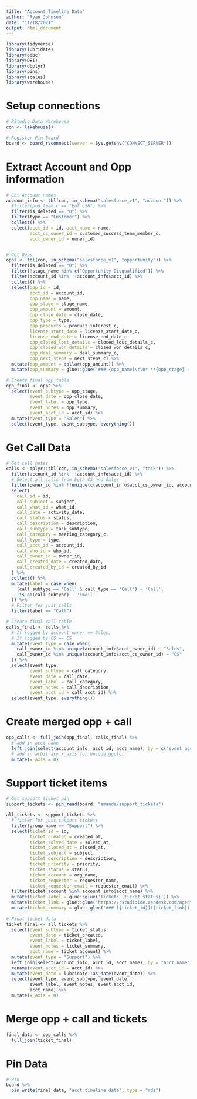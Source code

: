 ```yaml
---
title: "Account Timeline Data"
author: "Ryan Johnson"
date: "11/18/2021"
output: html_document
---
```


```r
library(tidyverse)
library(lubridate)
library(odbc)
library(DBI)
library(dbplyr)
library(pins)
library(scales)
library(warehouse)
```

# Setup connections
```r
# RStudio Data Warehouse
con <- lakehouse()

# Register Pin Board
board <- board_rsconnect(server = Sys.getenv("CONNECT_SERVER"))
```

# Extract Account and Opp information
```r
# Get Account names
account_info <- tbl(con, in_schema("salesforce_v1", "account")) %>%
  #filter(pod_team_c == "Ent LSH") %>% 
  filter(is_deleted == "0") %>% 
  filter(type == "Customer") %>% 
  collect() %>% 
  select(acct_id = id, acct_name = name,
         acct_cs_owner_id = customer_success_team_member_c,
         acct_owner_id = owner_id)


# Get Opps
opps <- tbl(con, in_schema("salesforce_v1", "opportunity")) %>% 
  filter(is_deleted == "0") %>%
  filter(!stage_name %in% c("Opportunity Disqualified")) %>% 
  filter(account_id %in% !!account_info$acct_id) %>% 
  collect() %>% 
  select(opp_id = id, 
         acct_id = account_id, 
         opp_name = name, 
         opp_stage = stage_name,
         opp_amount = amount,
         opp_close_date = close_date,
         opp_type = type,
         opp_products = product_interest_c,
         license_start_date = license_start_date_c,
         license_end_date = license_end_date_c,
         opp_closed_lost_details = closed_lost_details_c,
         opp_closed_won_details = closed_won_details_c,
         opp_deal_summary = deal_summary_c,
         opp_next_steps = next_steps_c) %>%
  mutate(opp_amount = dollar(opp_amount)) %>% 
  mutate(opp_summary = glue::glue('### {opp_name}\r\n* **{opp_stage} - {opp_type}**\r\n\n* **Close Date**: {opp_close_date}\r\n\n* **Opp Amount**: <span style="color:green">{opp_amount}</span>\r\n#### Products\r\n{opp_products}\r\n##### Closed Won Details\r\n{opp_closed_won_details}\r\n##### Closed Lost Details\r\n{opp_closed_lost_details}\r\n##### Deal Summary\r\n{opp_deal_summary}\r\n##### Next Steps\r\n{opp_next_steps}\n\n'))

# Create final opp table
opp_final <- opps %>% 
  select(event_subtype = opp_stage,
         event_date = opp_close_date,
         event_label = opp_type,
         event_notes = opp_summary,
         event_acct_id = acct_id) %>%
  mutate(event_type = "Sales") %>% 
  select(event_type, event_subtype, everything())
```

# Get Call Data
```r
# Get call notes
calls <- dplyr::tbl(con, in_schema("salesforce_v1", "task")) %>%
  filter(account_id %in% !!account_info$acct_id) %>%
  # Select all calls from both CS and Sales
  filter(owner_id %in% !!unique(c(account_info$acct_cs_owner_id, account_info$acct_owner_id))) %>%
  select(
    call_id = id,
    call_subject = subject,
    call_what_id = what_id,
    call_date = activity_date,
    call_status = status,
    call_description = description,
    call_subtype = task_subtype,
    call_category = meeting_category_c,
    call_type = type,
    call_acct_id = account_id,
    call_who_id = who_id,
    call_owner_id = owner_id,
    call_created_date = created_date,
    call_created_by_id = created_by_id
  ) %>%
  collect() %>%
  mutate(label = case_when(
    (call_subtype == 'Call' & call_type == 'Call') ~ 'Call',
    !is.na(call_subtype) ~ 'Email'
  )) %>%
  # Filter for just calls
  filter(label == "Call")

# Create final call table
calls_final <- calls %>% 
  # If logged by account owner == Sales, 
  # If logged by CS == CS
  mutate(event_type = case_when(
    call_owner_id %in% unique(account_info$acct_owner_id) ~ "Sales",
    call_owner_id %in% unique(account_info$acct_cs_owner_id) ~ "CS"
  )) %>% 
  select(event_type,
         event_subtype = call_category,
         event_date = call_date,
         event_label = call_category,
         event_notes = call_description,
         event_acct_id = call_acct_id) %>% 
  select(event_type, everything())
```


# Create merged opp + call
```r
opp_calls <- full_join(opp_final, calls_final) %>% 
  # add in acct name
  left_join(select(account_info, acct_id, acct_name), by = c("event_acct_id" = "acct_id")) %>% 
  # add in arbitrary x_axis for unique ggplot
  mutate(x_axis = 0)
```


# Support ticket items
```r
# Get support ticket pin
support_tickets <- pin_read(board, "amanda/support_tickets")

all_tickets <- support_tickets %>% 
  # fitler for just support tickets
  filter(group_name == "Support") %>% 
  select(ticket_id = id,
         ticket_created = created_at,
         ticket_solved_date = solved_at,
         ticket_closed_at = closed_at,
         ticket_subject = subject,
         ticket_description = description,
         ticket_priority = priority,
         ticket_status = status, 
         ticket_account = org_name,
         ticket_requester = requester_name,
         ticket_requester_email = requester_email) %>% 
  filter(ticket_account %in% account_info$acct_name) %>% 
  mutate(ticket_label = glue::glue('Ticket: {ticket_status}')) %>%
  mutate(ticket_link = glue::glue("https://rstudioide.zendesk.com/agent/tickets/{ticket_id}")) %>% 
  mutate(ticket_summary = glue::glue('### [{ticket_id}]({ticket_link}) - {ticket_subject}\r\n**Date Opened**: {ticket_created}\r\n\n**Status**: {ticket_status}\r\n\n**Requester**: [{ticket_requester}]({ticket_requester_email})'))
  
# Final ticket data
ticket_final <- all_tickets %>% 
  select(event_subtype = ticket_status,
         event_date = ticket_created,
         event_label = ticket_label,
         event_notes = ticket_summary,
         acct_name = ticket_account) %>% 
  mutate(event_type = "Support") %>% 
  left_join(select(account_info, acct_id, acct_name), by = "acct_name") %>% 
  rename(event_acct_id = acct_id) %>% 
  mutate(event_date = lubridate::as_date(event_date)) %>% 
  select(event_type, event_subtype, event_date,
         event_label, event_notes, event_acct_id, 
         acct_name) %>%
  mutate(x_axis = 0)
```

# Merge opp + call and tickets
```r
final_data <- opp_calls %>% 
  full_join(ticket_final)
```


# Pin Data
```r
# Pin
board %>% 
  pin_write(final_data, "acct_timeline_data", type = "rds")
```

